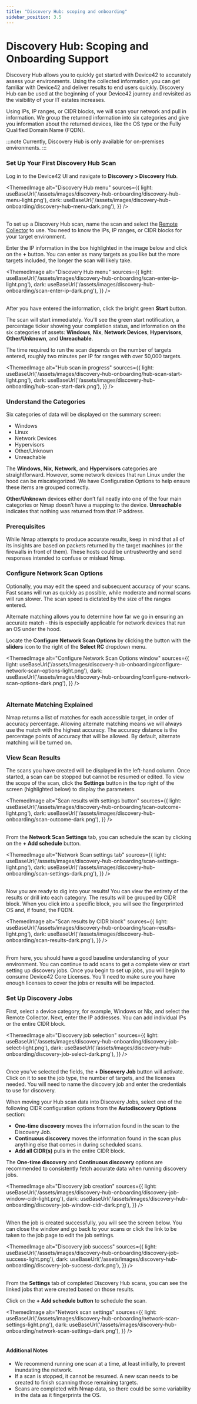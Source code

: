 ```yaml
---
title: "Discovery Hub: scoping and onboarding"
sidebar_position: 3.5
---
```



# Discovery Hub: Scoping and Onboarding Support

Discovery Hub allows you to quickly get started with Device42 to accurately assess your environments. Using the collected information, you can get familiar with Device42 and deliver results to end users quickly. Discovery Hub can be used at the beginning of your Device42 journey and revisited as the visibility of your IT estates increases.

Using IPs, IP ranges, or CIDR blocks, we will scan your network and pull in information. We group the returned information into six categories and give you information about the returned devices, like the OS type or the Fully Qualified Domain Name (FQDN).

:::note
Currently, Discovery Hub is only available for on-premises environments.
:::

### Set Up Your First Discovery Hub Scan

Log in to the Device42 UI and navigate to **Discovery > Discovery Hub**.

<ThemedImage
  alt="Discovery Hub menu"
  sources={{
    light: useBaseUrl('/assets/images/discovery-hub-onboarding/discovery-hub-menu-light.png'),
    dark: useBaseUrl('/assets/images/discovery-hub-onboarding/discovery-hub-menu-dark.png'),
  }}
/>
<br/><br/>

To set up a Discovery Hub scan, name the scan and select the [Remote Collector](getstarted/installation/remote-collector-rc-installation.md) to use. You need to know the IPs, IP ranges, or CIDR blocks for your target environment.

Enter the IP information in the box highlighted in the image below and click on the **+** button. You can enter as many targets as you like but the more targets included, the longer the scan will likely take. 

<ThemedImage
  alt="Discovery Hub menu"
  sources={{
    light: useBaseUrl('/assets/images/discovery-hub-onboarding/scan-enter-ip-light.png'),
    dark: useBaseUrl('/assets/images/discovery-hub-onboarding/scan-enter-ip-dark.png'),
  }}
/>
<br/><br/>

After you have entered the information, click the bright green **Start** button. 

The scan will start immediately. You'll see the green start notification, a percentage ticker showing your completion status, and information on the six categories of assets: **Windows**, **Nix**, **Network Devices**, **Hypervisors**, **Other/Unknown**, and **Unreachable**.

The time required to run the scan depends on the number of targets entered, roughly two minutes per IP for ranges with over 50,000 targets.

<ThemedImage
  alt="Hub scan in progress"
  sources={{
    light: useBaseUrl('/assets/images/discovery-hub-onboarding/hub-scan-start-light.png'),
    dark: useBaseUrl('/assets/images/discovery-hub-onboarding/hub-scan-start-dark.png'),
  }}
/>

### Understand the Categories

Six categories of data will be displayed on the summary screen: 

- Windows
- Linux
- Network Devices
- Hypervisors
- Other/Unknown
- Unreachable

The **Windows**, **Nix**, **Network**, and **Hypervisors** categories are straightforward. However, some network devices that run Linux under the hood can be miscategorized. We have Configuration Options to help ensure these items are grouped correctly. 

**Other/Unknown** devices either don’t fall neatly into one of the four main categories or Nmap doesn’t have a mapping to the device. **Unreachable** indicates that nothing was returned from that IP address. 

### Prerequisites

While Nmap attempts to produce accurate results, keep in mind that all of its insights are based on packets returned by the target machines (or the firewalls in front of them). These hosts could be untrustworthy and send responses intended to confuse or mislead Nmap.

### Configure Network Scan Options

Optionally, you may edit the speed and subsequent accuracy of your scans. Fast scans will run as quickly as possible, while moderate and normal scans will run slower. The scan speed is dictated by the size of the ranges entered. 

Alternate matching allows you to determine how far we go in ensuring an accurate match - this is especially applicable for network devices that run an OS under the hood. 

Locate the **Configure Network Scan Options** by clicking the button with the **sliders** icon to the right of the **Select RC** dropdown menu.

<ThemedImage
  alt="Configure Network Scan Options window"
  sources={{
    light: useBaseUrl('/assets/images/discovery-hub-onboarding/configure-network-scan-options-light.png'),
    dark: useBaseUrl('/assets/images/discovery-hub-onboarding/configure-network-scan-options-dark.png'),
  }}
/>
<br/><br/>


### Alternate Matching Explained

Nmap returns a list of matches for each accessible target, in order of accuracy percentage. Allowing alternate matching means we will always use the match with the highest accuracy. The accuracy distance is the percentage points of accuracy that will be allowed. By default, alternate matching will be turned on.

### View Scan Results

The scans you have created will be displayed in the left-hand column. Once started, a scan can be stopped but cannot be resumed or edited. To view the scope of the scan, click the **Settings** button in the top right of the screen (highlighted below) to display the parameters. 

<ThemedImage
  alt="Scan results with settings button"
  sources={{
    light: useBaseUrl('/assets/images/discovery-hub-onboarding/scan-outcome-light.png'),
    dark: useBaseUrl('/assets/images/discovery-hub-onboarding/scan-outcome-dark.png'),
  }}
/>
<br/><br/>

From the **Network Scan Settings** tab, you can schedule the scan by clicking on the **+ Add schedule** button. 

<ThemedImage
  alt="Network Scan settings tab"
  sources={{
    light: useBaseUrl('/assets/images/discovery-hub-onboarding/scan-settings-light.png'),
    dark: useBaseUrl('/assets/images/discovery-hub-onboarding/scan-settings-dark.png'),
  }}
/>
<br/><br/>

Now you are ready to dig into your results! You can view the entirety of the results or drill into each category. The results will be grouped by CIDR block. When you click into a specific block, you will see the fingerprinted OS and, if found, the FQDN. 

<ThemedImage
  alt="Scan results by CIDR block"
  sources={{
    light: useBaseUrl('/assets/images/discovery-hub-onboarding/scan-results-light.png'),
    dark: useBaseUrl('/assets/images/discovery-hub-onboarding/scan-results-dark.png'),
  }}
/>
<br/><br/>

From here, you should have a good baseline understanding of your environment. You can continue to add scans to get a complete view or start setting up discovery jobs. Once you begin to set up jobs, you will begin to consume Device42 Core Licenses. You’ll need to make sure you have enough licenses to cover the jobs or results will be impacted.

### Set Up Discovery Jobs

First, select a device category, for example, Windows or Nix, and select the Remote Collector. Next, enter the IP addresses. You can add individual IPs or the entire CIDR block. 

<ThemedImage
  alt="Discovery job selection"
  sources={{
    light: useBaseUrl('/assets/images/discovery-hub-onboarding/discovery-job-select-light.png'),
    dark: useBaseUrl('/assets/images/discovery-hub-onboarding/discovery-job-select-dark.png'),
  }}
/>
<br/><br/>

Once you’ve selected the fields, the **+ Discovery Job** button will activate. Click on it to see the job type, the number of targets, and the licenses needed. You will need to name the discovery job and enter the credentials to use for discovery. 

When moving your Hub scan data into Discovery Jobs, select one of the following CIDR configuration options from the **Autodiscovery Options** section:
- **One-time discovery** moves the information found in the scan to the Discovery Job.
- **Continuous discovery** moves the information found in the scan plus anything else that comes in during scheduled scans.
- **Add all CIDR(s)** pulls in the entire CIDR block. 
  
The **One-time discovery** and **Continuous discovery** options are recommended to consistently fetch accurate data when running discovery jobs.

<ThemedImage
  alt="Discovery job creation"
  sources={{
    light: useBaseUrl('/assets/images/discovery-hub-onboarding/discovery-job-window-cidr-light.png'),
    dark: useBaseUrl('/assets/images/discovery-hub-onboarding/discovery-job-window-cidr-dark.png'),
  }}
/>
<br/><br/>

When the job is created successfully, you will see the screen below. You can close the window and go back to your scans or click the link to be taken to the job page to edit the job settings.

<ThemedImage
  alt="Discovery job success"
  sources={{
    light: useBaseUrl('/assets/images/discovery-hub-onboarding/discovery-job-success-light.png'),
    dark: useBaseUrl('/assets/images/discovery-hub-onboarding/discovery-job-success-dark.png'),
  }}
/>
<br/><br/>

From the **Settings** tab of completed Discovery Hub scans, you can see the linked jobs that were created based on those results. 

Click on the **+ Add schedule button** to schedule the scan.

<ThemedImage
  alt="Network scan settings"
  sources={{
    light: useBaseUrl('/assets/images/discovery-hub-onboarding/network-scan-settings-light.png'),
    dark: useBaseUrl('/assets/images/discovery-hub-onboarding/network-scan-settings-dark.png'),
  }}
/>
<br/><br/>

#### Additional Notes

- We recommend running one scan at a time, at least initially, to prevent inundating the network.
- If a scan is stopped, it cannot be resumed. A new scan needs to be created to finish scanning those remaining targets.
- Scans are completed with Nmap data, so there could be some variability in the data as it fingerprints the OS.
